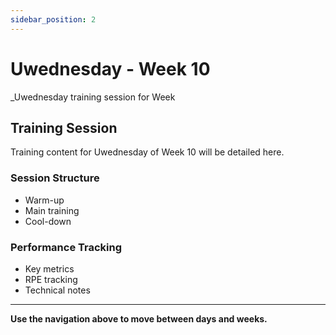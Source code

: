 ```yaml
---
sidebar_position: 2
---
```



<WorkoutNav weekNumber={10} />

# Uwednesday - Week 10

_Uwednesday training session for Week 

## Training Session

Training content for Uwednesday of Week 10 will be detailed here.

### Session Structure
- Warm-up
- Main training
- Cool-down

### Performance Tracking
- Key metrics
- RPE tracking
- Technical notes

---

**Use the navigation above to move between days and weeks.**

